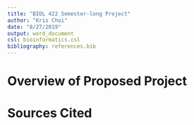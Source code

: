 ```yaml
---
title: "BIOL 422 Semester-long Project"
author: "Kris Choi"
date: "8/27/2019"
output: word_document
csl: bioinformatics.csl
bibliography: references.bib
---
```


# Overview of Proposed Project




# Sources Cited





